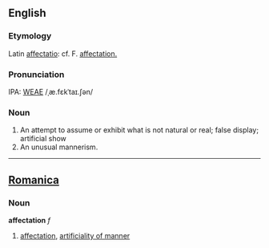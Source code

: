 ==English==
===Etymology===
Latin [[affectatio]]: cf. F. [[affectation.]]

===Pronunciation===
IPA: [[WEAE]] /ˌæ.fɛkˈtaɪ.ʃən/

===Noun===
# An attempt to assume or exhibit what is not natural or real; false display; artificial show
# An unusual mannerism.
----

==[[Romanica]]==
===Noun===
<b>affectation</b> ''f''
#[[affectation]], [[artificiality of manner]]